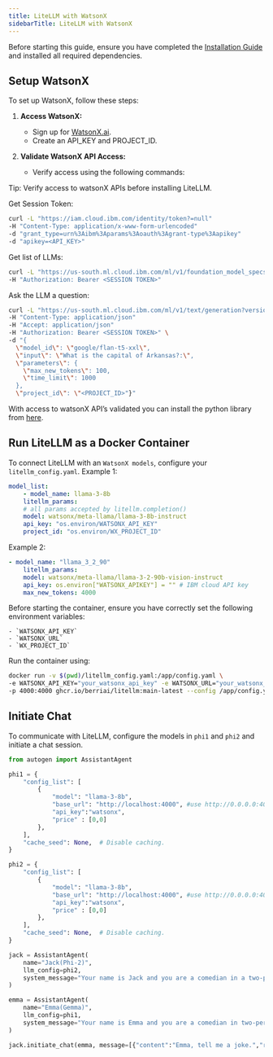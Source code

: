 ```yaml
---
title: LiteLLM with WatsonX
sidebarTitle: LiteLLM with WatsonX
---
```


Before starting this guide, ensure you have completed the [Installation Guide](/docs/user-guide/models/litellm-proxy-server/installation) and installed all required dependencies.

## Setup WatsonX

To set up WatsonX, follow these steps:

1. **Access WatsonX:**

    - Sign up for [WatsonX.ai](https://www.ibm.com/watsonx).
    - Create an API_KEY and PROJECT_ID.

2. **Validate WatsonX API Access:**

    - Verify access using the following commands:

Tip: Verify access to watsonX APIs before installing LiteLLM.

Get Session Token:

```bash
curl -L "https://iam.cloud.ibm.com/identity/token?=null"
-H "Content-Type: application/x-www-form-urlencoded"
-d "grant_type=urn%3Aibm%3Aparams%3Aoauth%3Agrant-type%3Aapikey"
-d "apikey=<API_KEY>"
```

Get list of LLMs:

```bash
curl -L "https://us-south.ml.cloud.ibm.com/ml/v1/foundation_model_specs?version=2024-09-16&project_id=1eeb4112-5f6e-4a81-9b61-8eac7f9653b4&filters=function_text_generation%2C%21lifecycle_withdrawn%3Aand&limit=200"
-H "Authorization: Bearer <SESSION TOKEN>"
```

Ask the LLM a question:

```bash
curl -L "https://us-south.ml.cloud.ibm.com/ml/v1/text/generation?version=2023-05-02"
-H "Content-Type: application/json"
-H "Accept: application/json"
-H "Authorization: Bearer <SESSION TOKEN>" \
-d "{
  \"model_id\": \"google/flan-t5-xxl\",
  \"input\": \"What is the capital of Arkansas?:\",
  \"parameters\": {
    \"max_new_tokens\": 100,
    \"time_limit\": 1000
  },
  \"project_id\": \"<PROJECT_ID>"}"
```


With access to watsonX API’s validated you can install the python library from [here](https://ibm.github.io/watsonx-ai-python-sdk/install.html).

## Run LiteLLM as a Docker Container

To connect LiteLLM with an `WatsonX models`, configure your `litellm_config.yaml`.
Example 1:
```yaml
model_list:
    - model_name: llama-3-8b
    litellm_params:
    # all params accepted by litellm.completion()
    model: watsonx/meta-llama/llama-3-8b-instruct
    api_key: "os.environ/WATSONX_API_KEY"
    project_id: "os.environ/WX_PROJECT_ID"

```
Example 2:
```yaml
- model_name: "llama_3_2_90"
    litellm_params:
    model: watsonx/meta-llama/llama-3-2-90b-vision-instruct
    api_key: os.environ["WATSONX_APIKEY"] = "" # IBM cloud API key
    max_new_tokens: 4000
```

Before starting the container, ensure you have correctly set the following environment variables:

    - `WATSONX_API_KEY`
    - `WATSONX_URL`
    - `WX_PROJECT_ID`

Run the container using:
```bash
docker run -v $(pwd)/litellm_config.yaml:/app/config.yaml \
-e WATSONX_API_KEY="your_watsonx_api_key" -e WATSONX_URL="your_watsonx_url" -e WX_PROJECT_ID="your_watsonx_project_id" \
-p 4000:4000 ghcr.io/berriai/litellm:main-latest --config /app/config.yaml --detailed_debug
```


## Initiate Chat
To communicate with LiteLLM, configure the models in `phi1` and `phi2` and initiate a chat session.

```python
from autogen import AssistantAgent

phi1 = {
    "config_list": [
        {
            "model": "llama-3-8b",
            "base_url": "http://localhost:4000", #use http://0.0.0.0:4000 for Macs
            "api_key":"watsonx",
            "price" : [0,0]
        },
    ],
    "cache_seed": None,  # Disable caching.
}

phi2 = {
    "config_list": [
        {
            "model": "llama-3-8b",
            "base_url": "http://localhost:4000", #use http://0.0.0.0:4000 for Macs
            "api_key":"watsonx",
            "price" : [0,0]
        },
    ],
    "cache_seed": None,  # Disable caching.
}

jack = AssistantAgent(
    name="Jack(Phi-2)",
    llm_config=phi2,
    system_message="Your name is Jack and you are a comedian in a two-person comedy show.",
)

emma = AssistantAgent(
    name="Emma(Gemma)",
    llm_config=phi1,
    system_message="Your name is Emma and you are a comedian in two-person comedy show.",
)

jack.initiate_chat(emma, message=[{"content":"Emma, tell me a joke.","role":"user"}], max_turns=2)
```
